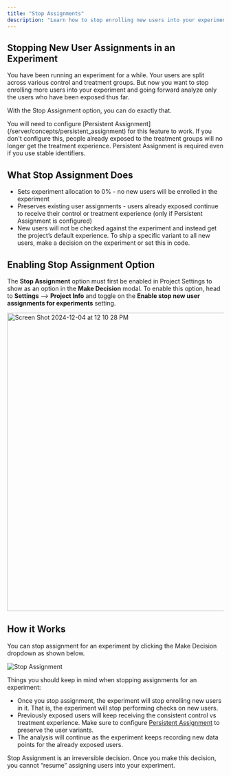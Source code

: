 ```yaml
---
title: "Stop Assignments"
description: "Learn how to stop enrolling new users into your experiment while continuing to analyze existing users."
---
```



## Stopping New User Assignments in an Experiment

You have been running an experiment for a while. Your users are split across various control and treatment groups. But now you want to stop enrolling more users into your experiment and going forward analyze only the users who have been exposed thus far.

With the Stop Assignment option, you can do exactly that. 

<Info>
You will need to configure [Persistent Assignment](/server/concepts/persistent_assignment) for this feature to work. If you don't configure this, people already exposed to the treatment groups will no longer get the treatment experience. Persistent Assignment is required even if you use stable identifiers.
</Info>

## What Stop Assignment Does

- Sets experiment allocation to 0% - no new users will be enrolled in the experiment
- Preserves existing user assignments - users already exposed continue to receive their control or treatment experience (only if Persistent Assignment is configured)
- New users will not be checked against the experiment and instead get the project’s default experience. To ship a specific variant to all new users, make a decision on the experiment or set this in code.

## Enabling Stop Assignment Option
The **Stop Assignment** option must first be enabled in Project Settings to show as an option in the **Make Decision** modal. To enable this option, head to **Settings** --> **Project Info** and toggle on the **Enable stop new user assignments for experiments** setting. 

<img width="692" alt="Screen Shot 2024-12-04 at 12 10 28 PM" src="https://github.com/user-attachments/assets/cd4bf488-9f9f-486e-b152-123a35a0204e"/>

## How it Works
You can stop assignment for an experiment by clicking the Make Decision dropdown as shown below.

<Frame>
  <img src="/images/experiments/stop_assignment.png" alt="Stop Assignment" />
</Frame>

Things you should keep in mind when stopping assignments for an experiment:
- Once you stop assignment, the experiment will stop enrolling new users in it. That is, the experiment will stop performing checks on new users.
- Previously exposed users will keep receiving the consistent control vs treatment experience. Make sure to configure [Persistent Assignment](/server/concepts/persistent_assignment) to preserve the user variants.
- The analysis will continue as the experiment keeps recording new data points for the already exposed users.

Stop Assignment is an irreversible decision. Once you make this decision, you cannot “resume” assigning users into your experiment.
